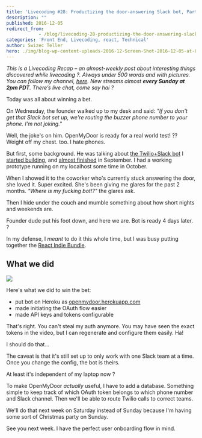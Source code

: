 ```yaml
---
title: 'Livecoding #28: Productizing the door-answering Slack bot, Part 1'
description: ""
published: 2016-12-05
redirect_from: 
            - /blog/livecoding-28-productizing-the-door-answering-slack-bot-part1/swizec/7267
categories: 'Front End, Livecoding, react, Technical'
author: Swizec Teller
hero: ./img/blog-wp-content-uploads-2016-12-Screen-Shot-2016-12-05-at-00.44.43.png
---
```

_This is a Livecoding Recap – an almost-weekly post about interesting things discovered while livecoding ?. Always under 500 words and with pictures. You can follow my channel, [here](https://livecoding.tv/swizec). New streams almost **every Sunday at 2pm PDT**. There’s live chat, come say hai ?_





Today was all about winning a bet.



On Wednesday, the founder walked up to my desk and said: _"If you don't get that Slack bot set up, we're routing the buzzer phone number to your phone. I'm not joking."_



Well, the joke's on him. OpenMyDoor is ready for a real world test! ?? Weight off my chest. too. I hate phones.



But first, some background. He was talking about [the Twilio+Slack bot](https://swizec.com/blog/make-slack-twilio-talk/swizec/7128) I [started building](https://swizec.com/blog/livecoding-22-a-door-answering-slackbot/swizec/7038), and [almost finished](https://swizec.com/blog/livecoding-23-slackbots-oauth/swizec/7065) in September. I had a working prototype running on my localhost some time in October.



When I showed it to the coworker who's currently stuck answering the door, she loved it. Super excited. She's been giving me glares for the past 2 months. _"Where is my fucking bot!?"_ the glares ask.



Then I hide under the couch and mumble something about how short nights and weekends are.



Founder dude put his foot down, and here we are. Bot is ready 4 days later. ?



In my defense, I _meant_ to do it this whole time, but I was busy putting together the [React Indie Bundle](http://www.reactindiebundle.com).



## What we did



![](./img/blog-wp-content-uploads-2016-12-Screen-Shot-2016-12-05-at-00.44.43.png)



Here's what we did to win the bet:



- put bot on Heroku as [openmydoor.herokuapp.com](https://openmydoor.herokuapp.com/)
- made initiating the OAuth flow easier
- made API keys and tokens configurable



That's right. You can't steal my auth anymore. You may have seen the exact tokens in the video, but I can regenerate and configure them easily. Ha!



I should do that…



The caveat is that it's still set up to only work with one Slack team at a time. Once you change the config, the bot is theirs.



At least it's independent of my laptop now ?



To make OpenMyDoor _actually_ useful, I have to add a database. Something simple to keep track of which OAuth token belongs to which phone number and Slack channel. Then we'll be able to route Twilio calls to correct teams.



We'll do that next week on Saturday instead of Sunday because I'm having some sort of Christmas party on Sunday.



See you next week. I have the perfect user onboarding flow in mind.